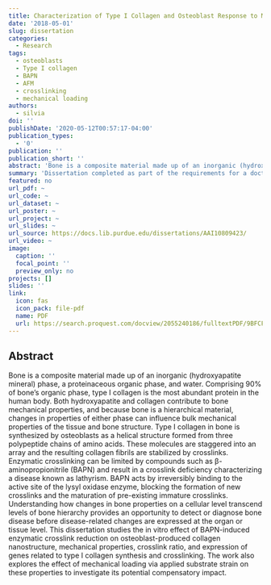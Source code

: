 ```yaml
---
title: Characterization of Type I Collagen and Osteoblast Response to Mechanical Loading
date: '2018-05-01'
slug: dissertation
categories:
  - Research
tags:
  - osteoblasts
  - Type I collagen
  - BAPN
  - AFM
  - crosslinking
  - mechanical loading
authors:
  - silvia
doi: ''
publishDate: '2020-05-12T00:57:17-04:00'
publication_types:
  - '0'
publication: ''
publication_short: ''
abstract: 'Bone is a composite material made up of an inorganic (hydroxyapatite mineral) phase, a proteinaceous organic phase, and water. Comprising 90% of bone’s organic phase, type I collagen is the most abundant protein in the human body. Both hydroxyapatite and collagen contribute to bone mechanical properties, and because bone is a hierarchical material, changes in properties of either phase can influence bulk mechanical properties of the tissue and bone structure. Type I collagen in bone is synthesized by osteoblasts as a helical structure formed from three polypeptide chains of amino acids. These molecules are staggered into an array and the resulting collagen fibrils are stabilized by crosslinks. Enzymatic crosslinking can be limited by compounds such as β-aminopropionitrile (BAPN) and result in a crosslink deficiency characterizing a disease known as lathyrism. BAPN acts by irreversibly binding to the active site of the lysyl oxidase enzyme, blocking the formation of new crosslinks and the maturation of pre-existing immature crosslinks. Understanding how changes in bone properties on a cellular level transcend levels of bone hierarchy provides an opportunity to detect or diagnose bone disease before disease-related changes are expressed at the organ or tissue level. This dissertation studies the in vitro effect of BAPN-induced enzymatic crosslink reduction on osteoblast-produced collagen nanostructure, mechanical properties, crosslink ratio, and expression of genes related to type I collagen synthesis and crosslinking. The work also explores the effect of mechanical loading via applied substrate strain on these properties to investigate its potential compensatory impact.'
summary: 'Dissertation completed as part of the requirements for a doctorate degree in Biomedical Engineering.'
featured: no
url_pdf: ~
url_code: ~
url_dataset: ~
url_poster: ~
url_project: ~
url_slides: ~
url_source: https://docs.lib.purdue.edu/dissertations/AAI10809423/
url_video: ~
image:
  caption: ''
  focal_point: ''
  preview_only: no
projects: []
slides: ''
link:
  icon: fas
  icon_pack: file-pdf
  name: PDF
  url: https://search.proquest.com/docview/2055240186/fulltextPDF/9BFCFA723D034B0BPQ/1?accountid=14707
---
```


## Abstract

Bone is a composite material made up of an inorganic (hydroxyapatite mineral) phase, a proteinaceous organic phase, and water. Comprising 90% of bone’s organic phase, type I collagen is the most abundant protein in the human body. Both hydroxyapatite and collagen contribute to bone mechanical properties, and because bone is a hierarchical material, changes in properties of either phase can influence bulk mechanical properties of the tissue and bone structure. Type I collagen in bone is synthesized by osteoblasts as a helical structure formed from three polypeptide chains of amino acids. These molecules are staggered into an array and the resulting collagen fibrils are stabilized by crosslinks. Enzymatic crosslinking can be limited by compounds such as β-aminopropionitrile (BAPN) and result in a crosslink deficiency characterizing a disease known as lathyrism. BAPN acts by irreversibly binding to the active site of the lysyl oxidase enzyme, blocking the formation of new crosslinks and the maturation of pre-existing immature crosslinks. Understanding how changes in bone properties on a cellular level transcend levels of bone hierarchy provides an opportunity to detect or diagnose bone disease before disease-related changes are expressed at the organ or tissue level. This dissertation studies the in vitro effect of BAPN-induced enzymatic crosslink reduction on osteoblast-produced collagen nanostructure, mechanical properties, crosslink ratio, and expression of genes related to type I collagen synthesis and crosslinking. The work also explores the effect of mechanical loading via applied substrate strain on these properties to investigate its potential compensatory impact.
